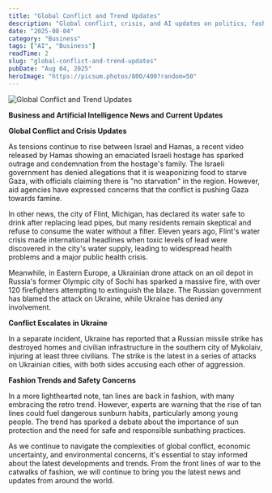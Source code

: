 ```yaml
---
title: "Global Conflict and Trend Updates"
description: "Global conflict, crisis, and AI updates on politics, fashion, and more."
date: "2025-08-04"
category: "Business"
tags: ["AI", "Business"]
readTime: 2
slug: "global-conflict-and-trend-updates"
pubDate: "Aug 04, 2025"
heroImage: "https://picsum.photos/800/400?random=50"
---
```


![Global Conflict and Trend Updates](https://picsum.photos/800/400?random=50)

**Business and Artificial Intelligence News and Current Updates**

**Global Conflict and Crisis Updates**

As tensions continue to rise between Israel and Hamas, a recent video released by Hamas showing an emaciated Israeli hostage has sparked outrage and condemnation from the hostage's family. The Israeli government has denied allegations that it is weaponizing food to starve Gaza, with officials claiming there is "no starvation" in the region. However, aid agencies have expressed concerns that the conflict is pushing Gaza towards famine.

In other news, the city of Flint, Michigan, has declared its water safe to drink after replacing lead pipes, but many residents remain skeptical and refuse to consume the water without a filter. Eleven years ago, Flint's water crisis made international headlines when toxic levels of lead were discovered in the city's water supply, leading to widespread health problems and a major public health crisis.

Meanwhile, in Eastern Europe, a Ukrainian drone attack on an oil depot in Russia's former Olympic city of Sochi has sparked a massive fire, with over 120 firefighters attempting to extinguish the blaze. The Russian government has blamed the attack on Ukraine, while Ukraine has denied any involvement.

**Conflict Escalates in Ukraine**

In a separate incident, Ukraine has reported that a Russian missile strike has destroyed homes and civilian infrastructure in the southern city of Mykolaiv, injuring at least three civilians. The strike is the latest in a series of attacks on Ukrainian cities, with both sides accusing each other of aggression.

**Fashion Trends and Safety Concerns**

In a more lighthearted note, tan lines are back in fashion, with many embracing the retro trend. However, experts are warning that the rise of tan lines could fuel dangerous sunburn habits, particularly among young people. The trend has sparked a debate about the importance of sun protection and the need for safe and responsible sunbathing practices.

As we continue to navigate the complexities of global conflict, economic uncertainty, and environmental concerns, it's essential to stay informed about the latest developments and trends. From the front lines of war to the catwalks of fashion, we will continue to bring you the latest news and updates from around the world.
